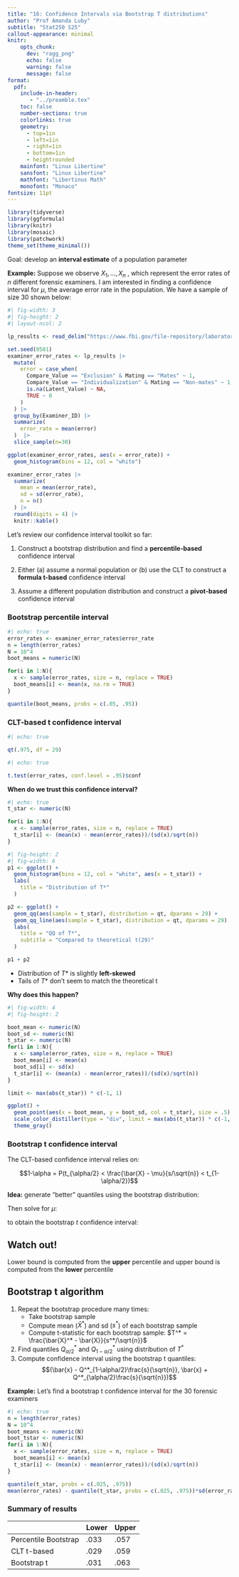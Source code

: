 ```yaml
---
title: "16: Confidence Intervals via Bootstrap T distributions"
author: "Prof Amanda Luby"
subtitle: "Stat250 S25"
callout-appearance: minimal
knitr:
    opts_chunk: 
      dev: "ragg_png"
      echo: false
      warning: false
      message: false
format:
  pdf:
    include-in-header: 
       - "../preamble.tex"
    toc: false
    number-sections: true
    colorlinks: true
    geometry:
      - top=1in
      - left=1in
      - right=1in
      - bottom=1in
      - heightrounded
    mainfont: "Linux Libertine"
    sansfont: "Linux Libertine"
    mathfont: "Libertinus Math"
    monofont: "Monaco"
fontsize: 11pt
---
```


```r
library(tidyverse)
library(ggformula)
library(knitr)
library(mosaic)
library(patchwork)
theme_set(theme_minimal())
```

Goal: develop an **interval estimate** of a population parameter

**Example:** Suppose we observe $X_1, ..., X_n$ , which represent the error rates of $n$ different forensic examiners. I am interested in finding a confidence interval for $\mu$, the average error rate in the population. We have a sample of size 30 shown below:

```r
#| fig-width: 3
#| fig-height: 2
#| layout-ncol: 2

lp_results <- read_delim("https://www.fbi.gov/file-repository/laboratory/testresponses.txt/@@download/file/TestResponses.txt", delim = "\t")

set.seed(0501)
examiner_error_rates <- lp_results |>
  mutate(
    error = case_when(
      Compare_Value == "Exclusion" & Mating == "Mates" ~ 1,
      Compare_Value == "Individualization" & Mating == "Non-mates" ~ 1,
      is.na(Latent_Value) ~ NA,
      TRUE ~ 0
    )
  ) |>
  group_by(Examiner_ID) |>
  summarize(
    error_rate = mean(error)
  )  |>
  slice_sample(n=30)

ggplot(examiner_error_rates, aes(x = error_rate)) + 
  geom_histogram(bins = 12, col = "white")

examiner_error_rates |>
  summarize(
    mean = mean(error_rate),
    sd = sd(error_rate),
    n = n()
  ) |>
  round(digits = 4) |>
  knitr::kable()
```

Let's review our confidence interval toolkit so far:

1.  Construct a bootstrap distribution and find a **percentile-based** confidence interval

2.  Either (a) assume a normal population or (b) use the CLT to construct a **formula t-based** confidence interval

3.  Assume a different population distribution and construct a **pivot-based** confidence interval

### Bootstrap percentile interval {.unnumbered}

```r
#| echo: true 
error_rates <- examiner_error_rates$error_rate
n = length(error_rates)
N = 10^4
boot_means = numeric(N)

for(i in 1:N){
  x <- sample(error_rates, size = n, replace = TRUE)
  boot_means[i] <- mean(x, na.rm = TRUE)
}

quantile(boot_means, probs = c(.05, .95))
```

### CLT-based t confidence interval {.unnumbered}

```r
#| echo: true 

qt(.975, df = 29)
```

\vspace{1in}

```r
#| echo: true 

t.test(error_rates, conf.level = .95)$conf
```

**When do we trust this confidence interval?**

\vspace{1in}

```r
#| echo: true
t_star <- numeric(N)

for(i in 1:N){
  x <- sample(error_rates, size = n, replace = TRUE)
  t_star[i] <- (mean(x) - mean(error_rates))/(sd(x)/sqrt(n))
}

```

```r
#| fig-height: 2
#| fig-width: 6
p1 <- ggplot() + 
  geom_histogram(bins = 12, col = "white", aes(x = t_star)) + 
  labs(
    title = "Distribution of T*"
  )

p2 <- ggplot() + 
  geom_qq(aes(sample = t_star), distribution = qt, dparams = 29) + 
  geom_qq_line(aes(sample = t_star), distribution = qt, dparams = 29)  + 
  labs(
    title = "QQ of T*",
    subtitle = "Compared to theoretical t(29)"
  )

p1 + p2
```

-   Distribution of $T*$ is slightly **left-skewed**
-   Tails of $T*$ don't seem to match the theoretical t

**Why does this happen?**

```r
#| fig-width: 4
#| fig-height: 2

boot_mean <- numeric(N)
boot_sd <- numeric(N)
t_star <- numeric(N)
for(i in 1:N){
  x <- sample(error_rates, size = n, replace = TRUE)
  boot_mean[i] <- mean(x)
  boot_sd[i] <- sd(x)
  t_star[i] <- (mean(x) - mean(error_rates))/(sd(x)/sqrt(n))
}

limit <- max(abs(t_star)) * c(-1, 1)

ggplot() + 
  geom_point(aes(x = boot_mean, y = boot_sd, col = t_star), size = .5) +
  scale_color_distiller(type = "div", limit = max(abs(t_star)) * c(-1, 1)) + 
  theme_gray()
```

### Bootstrap t confidence interval {.unnumbered}

The CLT-based confidence interval relies on:

$$1-\alpha = P(t_{\alpha/2} < \frac{\bar{X} - \mu}{s/\sqrt{n}} < t_{1-\alpha/2})$$

**Idea:** generate "better" quantiles using the bootstrap distribution:

\vspace{1in}

Then solve for $\mu$:

\vspace{1.75in}

to obtain the bootstrap $t$ confidence interval:

::: callout-warning
## Watch out!

Lower bound is computed from the **upper** percentile and upper bound is computed from the **lower** percentile
:::

::: callout-note
## Bootstrap t algorithm

1.  Repeat the bootstrap procedure many times:
    -   Take bootstrap sample
    -   Compute mean ($\bar{X}^*$) and sd ($s^*$) of each bootstrap sample
    -   Compute t-statistic for each bootstrap sample: $T^* = \frac{\bar{X}^* - \bar{X}}{s^*/\sqrt{n}}$
2.  Find quantiles $Q_{\alpha/2}^*$ and $Q_{1-\alpha/2}^*$ using distribution of $T^*$
3.  Compute confidence interval using the bootstrap t quantiles: $$(\bar{x} - Q^*_{1-\alpha/2}\frac{s}{\sqrt{n}}, \bar{x} + Q^*_{\alpha/2}\frac{s}{\sqrt{n}})$$
:::

**Example:** Let's find a bootstrap t confidence interval for the 30 forensic examiners

```r
#| echo: true 
n = length(error_rates)
N = 10^4
boot_means <- numeric(N)
boot_tstar <- numeric(N)
for(i in 1:N){
  x <- sample(error_rates, size = n, replace = TRUE)
  boot_means[i] <- mean(x)
  t_star[i] <- (mean(x) - mean(error_rates))/(sd(x)/sqrt(n))
}

quantile(t_star, probs = c(.025, .975))
mean(error_rates) - quantile(t_star, probs = c(.025, .975))*sd(error_rates)/sqrt(n)
```

### Summary of results {-}

|                      | Lower | Upper |
|----------------------|-------|-------|
| Percentile Bootstrap | .033  | .057  |
| CLT t-based          | .029  | .059  |
| Bootstrap t          | .031  | .063  |


